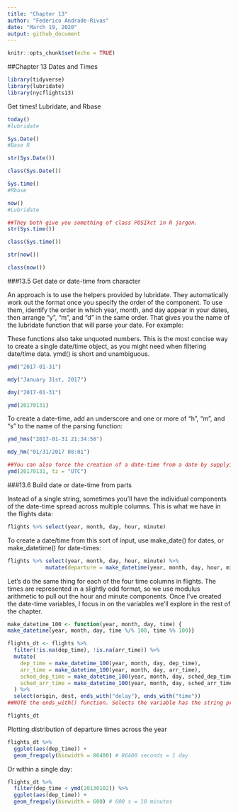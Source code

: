 ```yaml
---
title: "Chapter 13"
author: "Federico Andrade-Rivas"
date: "March 19, 2020"
output: github_document
---
```


```r
knitr::opts_chunk$set(echo = TRUE)
```
##Chapter 13 Dates and Times

```r
library(tidyverse)
library(lubridate)
library(nycflights13)
```


Get times! Lubridate, and Rbase
```r
today()
#lubridate

Sys.Date()
#Base R

str(Sys.Date())

class(Sys.Date())

Sys.time()
#Rbase

now()
#Lubridate

##They both give you something of class POSIXct in R jargon.
str(Sys.time())

class(Sys.time())

str(now())

class(now())

```

###13.5 Get date or date-time from character

An approach is to use the helpers provided by lubridate. They automatically work out the format once you specify the order of the component. To use them, identify the order in which year, month, and day appear in your dates, then arrange “y”, “m”, and “d” in the same order. That gives you the name of the 
lubridate function that will parse your date. For example:

These functions also take unquoted numbers. This is the most concise way to create a single date/time object, as you might need when filtering date/time data. ymd() is short and unambiguous.

``` r
ymd("2017-01-31")

mdy("January 31st, 2017")

dmy("2017-01-31")

ymd(20170131)

```
To create a date-time, add an underscore and one or more of “h”, “m”, and “s” to the name of the parsing function:

```r
ymd_hms("2017-01-31 21:34:58")

mdy_hm("01/31/2017 08:01")

##You can also force the creation of a date-time from a date by supplying a timezone:
ymd(20170131, tz = "UTC")

```

###13.6 Build date or date-time from parts

Instead of a single string, sometimes you’ll have the individual components of the date-time spread across multiple columns. This is what we have in the flights data:

```r

flights %>% select(year, month, day, hour, minute)
```

To create a date/time from this sort of input, use make_date() for dates, or make_datetime() for date-times:

```r
flights %>% select(year, month, day, hour, minute) %>% 
            mutate(departure = make_datetime(year, month, day, hour, minute))

```

Let’s do the same thing for each of the four time columns in flights. The times are represented in a slightly odd format, so we use modulus arithmetic to pull out the hour and minute components. Once I’ve created the date-time variables, I focus in on the variables we’ll explore in the rest of the chapter.

```r
make_datetime_100 <- function(year, month, day, time) {
make_datetime(year, month, day, time %/% 100, time %% 100)}

flights_dt <- flights %>% 
  filter(!is.na(dep_time), !is.na(arr_time)) %>% 
  mutate(
    dep_time = make_datetime_100(year, month, day, dep_time),
    arr_time = make_datetime_100(year, month, day, arr_time),
    sched_dep_time = make_datetime_100(year, month, day, sched_dep_time),
    sched_arr_time = make_datetime_100(year, month, day, sched_arr_time)
  ) %>% 
  select(origin, dest, ends_with("delay"), ends_with("time"))
##NOTE the ends_with() function. Selects the variable has the string provided at the end =)

flights_dt


```

Plotting distribution of departure times across the year
```r
flights_dt %>% 
  ggplot(aes(dep_time)) + 
  geom_freqpoly(binwidth = 86400) # 86400 seconds = 1 day

```

Or within a single day:
```r
flights_dt %>% 
  filter(dep_time < ymd(20130102)) %>% 
  ggplot(aes(dep_time)) + 
  geom_freqpoly(binwidth = 600) # 600 s = 10 minutes

```



